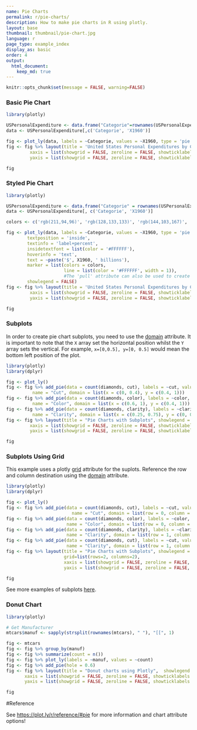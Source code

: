 ```yaml
---
name: Pie Charts
permalink: r/pie-charts/
description: How to make pie charts in R using plotly.
layout: base
thumbnail: thumbnail/pie-chart.jpg
language: r
page_type: example_index
display_as: basic
order: 4
output:
  html_document:
    keep_md: true
---
```


```r
knitr::opts_chunk$set(message = FALSE, warning=FALSE)
```
### Basic Pie Chart

```r
library(plotly)

USPersonalExpenditure <- data.frame("Categorie"=rownames(USPersonalExpenditure), USPersonalExpenditure)
data <- USPersonalExpenditure[,c('Categorie', 'X1960')]

fig <- plot_ly(data, labels = ~Categorie, values = ~X1960, type = 'pie')
fig <- fig %>% layout(title = 'United States Personal Expenditures by Categories in 1960',
         xaxis = list(showgrid = FALSE, zeroline = FALSE, showticklabels = FALSE),
         yaxis = list(showgrid = FALSE, zeroline = FALSE, showticklabels = FALSE))

fig
```

### Styled Pie Chart

```r
library(plotly)

USPersonalExpenditure <- data.frame("Categorie" = rownames(USPersonalExpenditure), USPersonalExpenditure)
data <- USPersonalExpenditure[, c('Categorie', 'X1960')]

colors <- c('rgb(211,94,96)', 'rgb(128,133,133)', 'rgb(144,103,167)', 'rgb(171,104,87)', 'rgb(114,147,203)')

fig <- plot_ly(data, labels = ~Categorie, values = ~X1960, type = 'pie',
        textposition = 'inside',
        textinfo = 'label+percent',
        insidetextfont = list(color = '#FFFFFF'),
        hoverinfo = 'text',
        text = ~paste('$', X1960, ' billions'),
        marker = list(colors = colors,
                      line = list(color = '#FFFFFF', width = 1)),
                      #The 'pull' attribute can also be used to create space between the sectors
        showlegend = FALSE)
fig <- fig %>% layout(title = 'United States Personal Expenditures by Categories in 1960',
         xaxis = list(showgrid = FALSE, zeroline = FALSE, showticklabels = FALSE),
         yaxis = list(showgrid = FALSE, zeroline = FALSE, showticklabels = FALSE))

fig
```

### Subplots
In order to create pie chart subplots, you need to use the [domain](https://plot.ly/javascript/reference/#pie-domain) attribute. It is important to note that the `X` array set the horizontal position whilst the `Y` array sets the vertical. For example, `x=[0,0.5], y=[0, 0.5]` would mean the bottom left position of the plot.
```r
library(plotly)
library(dplyr)

fig <- plot_ly()
fig <- fig %>% add_pie(data = count(diamonds, cut), labels = ~cut, values = ~n,
          name = "Cut", domain = list(x = c(0, 0.4), y = c(0.4, 1)))
fig <- fig %>% add_pie(data = count(diamonds, color), labels = ~color, values = ~n,
          name = "Color", domain = list(x = c(0.6, 1), y = c(0.4, 1)))
fig <- fig %>% add_pie(data = count(diamonds, clarity), labels = ~clarity, values = ~n,
          name = "Clarity", domain = list(x = c(0.25, 0.75), y = c(0, 0.6)))
fig <- fig %>% layout(title = "Pie Charts with Subplots", showlegend = F,
         xaxis = list(showgrid = FALSE, zeroline = FALSE, showticklabels = FALSE),
         yaxis = list(showgrid = FALSE, zeroline = FALSE, showticklabels = FALSE))

fig
```

### Subplots Using Grid
This example uses a plotly [grid](https://plot.ly/javascript/reference/#layout-grid) attribute for the suplots. Reference the row and column destination using the [domain](https://plot.ly/javascript/reference/#pie-domain) attribute.
```r
library(plotly)
library(dplyr)

fig <- plot_ly()
fig <- fig %>% add_pie(data = count(diamonds, cut), labels = ~cut, values = ~n,
                         name = "Cut", domain = list(row = 0, column = 0))
fig <- fig %>% add_pie(data = count(diamonds, color), labels = ~color, values = ~n,
                       name = "Color", domain = list(row = 0, column = 1))
fig <- fig %>% add_pie(data = count(diamonds, clarity), labels = ~clarity, values = ~n,
                       name = "Clarity", domain = list(row = 1, column = 0))
fig <- fig %>% add_pie(data = count(diamonds, cut), labels = ~cut, values = ~n,
                       name = "Clarity", domain = list(row = 1, column = 1))
fig <- fig %>% layout(title = "Pie Charts with Subplots", showlegend = F,
                      grid=list(rows=2, columns=2),
                      xaxis = list(showgrid = FALSE, zeroline = FALSE, showticklabels = FALSE),
                      yaxis = list(showgrid = FALSE, zeroline = FALSE, showticklabels = FALSE))

fig
```

See more examples of subplots [here](https://plot.ly/r/subplots/).

### Donut Chart

```r
library(plotly)

# Get Manufacturer
mtcars$manuf <- sapply(strsplit(rownames(mtcars), " "), "[[", 1)

fig <- mtcars
fig <- fig %>% group_by(manuf)
fig <- fig %>% summarize(count = n())
fig <- fig %>% plot_ly(labels = ~manuf, values = ~count)
fig <- fig %>% add_pie(hole = 0.6)
fig <- fig %>% layout(title = "Donut charts using Plotly",  showlegend = F,
       xaxis = list(showgrid = FALSE, zeroline = FALSE, showticklabels = FALSE),
       yaxis = list(showgrid = FALSE, zeroline = FALSE, showticklabels = FALSE))

fig
```

#Reference

See [https://plot.ly/r/reference/#pie](https://plot.ly/r/reference/#pie) for more information and chart attribute options!
